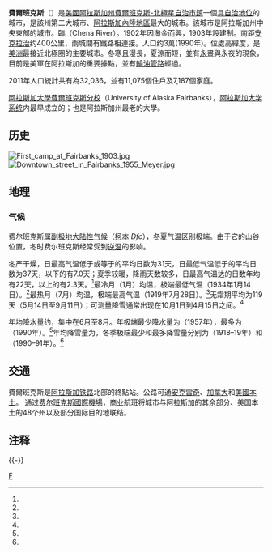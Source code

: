 {{Infobox settlement
| name=費爾班克斯
| native_name                     = Fairbanks
| official_name            = City of Fairbanks
| settlement_type          = [[城市|城市]]
| motto                    = “The Golden Heart City”{{en}}<br>「黃金心臓之城」
| image_skyline            = Downtown Fairbanks, Alaska.jpg
| imagesize                = 
| image_caption            = 2009年的費爾班克斯
| image_map                = Fairbanks North Star Borough Alaska incorporated and unincorporated areas Fairbanks highlighted.svg
| mapsize                  = 260px
| map_caption              = 費爾班克斯在[[費爾班克斯-北極星自治市鎮|其自治市]]和[[阿拉斯加州|阿拉斯加州]]的位置
| coordinates              = {{coord|64|50|37|N|147|43|23|W|region:US-AK|display=inline,title}}
| subdivision_type         = 國家
| subdivision_type1        = 州份
| subdivision_type2        = [[阿拉斯加州行政区划|自治市]]
| subdivision_name         = {{USA}}
| subdivision_name1        = {{flag|Alaska}}
| subdivision_name2        = [[費爾班克斯-北極星自治市鎮|費爾班克斯-北極星自治市鎮]]
| government_type          = {{tsl|en|Home Rule in the United States||Home rule}} city
| leader_title             = {{tsl|en|List of mayors of Fairbanks, Alaska||Mayor}}
| leader_name              = Jim Matherly<ref>{{Cite book|title=2015 Alaska Municipal Officials Directory|location=Juneau|publisher=Alaska Municipal League|year=2015|page=61}}</ref>
|leader_title1            = [[阿拉斯加州参议院|State senators]]
|leader_name1             = {{tsl|en|Click Bishop||Click Bishop}} ([[共和黨_(美國)|R]])<ref name="LegNote">The boundaries for Alaska legislative districts were based upon [[2010年美國人口普查|2010年人口普查]] data.  The districts of Bishop and Wool contain a small portion of city limits which Fairbanks annexed after that census was completed, and which contains zero resident population.</ref><br>{{tsl|en|Pete Kelly (Alaska politician)||Pete Kelly}} (R)
|leader_title2            = [[阿拉斯加州众议院|眾議院]]
|leader_name2             = {{tsl|en|Scott Kawasaki||Scott Kawasaki}}（[[民主党_(美国)|D]]）<br>{{tsl|en|Steve M. Thompson||Steve Thompson}} (R)<br>{{tsl|en|Adam Wool||Adam Wool}} (D)<ref name="LegNote"/>
| established_title        = [[市法團|市法團]]
| established_date         = 1903年11月10日<ref>{{cite book|title=1996 Alaska Municipal Officials Directory|location=[[朱諾_(阿拉斯加州)|Juneau]]|publisher=Alaska Municipal League/{{tsl|en|Alaska Department of Commerce, Community and Economic Development||Alaska Department of Community and Regional Affairs}}|date=January 1996|page=55}}</ref>
| area_magnitude           = 1 E8
| area_total_sq_mi         = 32.53
| area_total_km2           = 84.24
| area_land_sq_mi          = 31.69
| area_land_km2            = 82.08
| area_water_sq_mi         = 0.83
| area_water_km2           = 2.16
| elevation_m              = 136
| elevation_ft             = 446
| population_as_of         = [[2010年美國人口普查|2010]]
| population_total         = 31535
| population_est           = 32751
| pop_est_as_of            = 2016
| population_metro         = 100605
| population_demonym       = Fairbanksan
| population_urban         = 51926
| population_density_km2   = 388.76
| population_density_sq_mi = 1006.89
| timezone                 = [[阿拉斯加時區|AKST]]
| utc_offset               = -9
| timezone_DST             = [[阿拉斯加時區|AKDT]]
| utc_offset_DST           = -8
| pushpin_map = USA Alaska
| pushpin_map_caption = 在阿拉斯加州的位置
| postal_code_type         = [[美國郵區編號|郵區編號]]
| pushpin_label_position = left
| postal_code              = 99701, 99702, 99703, 99705, 99706, 99707, 99708, 99709, 99710, 99711, 99712, 99714, 99716, 99725 (Ester), 99767, 99775-([[阿拉斯加大学费尔班克斯分校|UAF]]), 99790
| area_code                = {{tsl|en|Area code 907||907}}
| area_code_type           = {{tsl|en|North American Numbering Plan||Area code}}
| blank_name               = [[聯邦資料處理標準|FIPS]] 號碼
| blank_info               = {{FIPS|02|24230}}
| blank1_name              = [[地名信息系统|GNIS]] 號碼
| blank1_info              = {{GNIS4|1401958}}
| website                  = {{URL|ci.fairbanks.ak.us}}
| footnotes                = 
|pop_est_footnotes = <ref name="USCensusEst2016"/>
|unit_pref = Imperial
|area_footnotes = <ref name="CenPopGazetteer2016">{{cite web|title=2016 U.S. Gazetteer Files|url=https://www2.census.gov/geo/docs/maps-data/data/gazetteer/2016_Gazetteer/2016_gaz_place_02.txt|publisher=United States Census Bureau|accessdate=Jun 22, 2017|archive-date=2017-09-03|archive-url=https://web.archive.org/web/20170903142359/https://www2.census.gov/geo/docs/maps-data/data/gazetteer/2016_Gazetteer/2016_gaz_place_02.txt|dead-url=no}}</ref>
}}'''費爾班克斯'''（{{lang-en|Fairbanks}}）是[[美國|美國]][[阿拉斯加州|阿拉斯加州]][[費爾班克斯-北極星自治市鎮|費爾班克斯-北極星自治市鎮]]一個[[權力下放|具自治地位]]的城市，是該州第二大城市、[[阿拉斯加內陸地區|阿拉斯加內陸地區]]最大的城市。該城市是阿拉斯加州中央東部的城市。臨{{Link-en|切納河|Chena River}}（Chena River）。1902年因淘金而興，1903年設建制。南距[[安克拉治|安克拉治]]约400公里，兩城間有鐵路相連接。人口约3萬(1990年)。位處高緯度，是[[美洲|美洲]]最接近北極圈的主要城市。冬寒且漫長，夏涼而短，並有[[永晝|永晝]]與永夜的現象，目前是美軍在阿拉斯加的重要據點，並有[[縱貫阿拉斯加管道|輸油管路]]經過。

2011年人口統計共有為32,036，並有11,075個住戶及7,187個家庭。

[[阿拉斯加大學費爾班克斯分校|阿拉斯加大學費爾班克斯分校]]（University of Alaska Fairbanks），[[阿拉斯加大学系统|阿拉斯加大学系统]]内最早成立的；也是阿拉斯加州最老的大學。{{Fact|time=2007-09-20T18:05:30Z}}

== 历史 ==
[[File:First_camp_at_Fairbanks_1903.jpg|left]]
[[File:Downtown_street_in_Fairbanks_1955_Meyer.jpg|thumb]]

== 地理 ==
=== 气候 ===
费尔班克斯属[[副极地大陆性气候|副极地大陆性气候]]（[[柯本气候分类法|柯本]] ''Dfc''），冬夏气温区别极端。由于它的山谷位置，冬时费尔班克斯经常受到[[逆温|逆温]]的影响。

冬严干燥，日最高气温低于或等于{{convert|−20|C}}的平均日数为31天，日最低气温低于{{convert|−30|C}}的平均日数为37天，{{convert|−40|C}}以下的有7.0天；夏季较暖，降雨天数较多，日最高气温达{{convert|25|C}}的日数年均有22天，{{convert|30|C}}以上的有2.3天。<ref name = "NWS Fairbanks, AK"/>最冷月（1月）均温{{convert|−8.3|F|1|disp=flip}}，极端最低气温{{convert|−66|F|0|disp=flip}}（1934年1月14日）。<ref name = "NWS Fairbanks, AK"/>最热月（7月）均温{{convert|62.9|F|1|disp=flip}}，极端最高气温{{convert|99|F|0|disp=flip}}（1919年7月28日）。<ref name = "NWS Fairbanks, AK"/>无霜期平均为119天（5月14日至9月11日）；可测量降雪通常出现在10月1日到4月15日之间。<ref name = "NWS Fairbanks, AK"/>

年均降水量约{{convert|11.67|in|sigfig=3|disp=flip}}，集中在6月至8月。年极端最少降水量为{{convert|5.55|in|disp=flip}}（1957年），最多为{{convert|18.52|in|disp=flip}}（1990年）。<ref name = "NWS Fairbanks, AK"/>年均降雪量为{{convert|64.6|in|cm|disp=flip}}，冬季极端最少和最多降雪量分别为{{convert|12.0|in|cm|disp=flip}}（1918–19年）和{{convert|147.3|in|m|disp=flip}}（1990–91年）。<ref name = "NWS Fairbanks, AK"/>

{{Weather box|width=auto |location = 阿拉斯加州[[费尔班克斯国际机场|费尔班克斯国际机场]]，1991–2020年正常值，1904年至今极端数据
|collapsed = Y
|single line = Y
|metric first = Y
| Jan record high F = 52
| Feb record high F = 50
| Mar record high F = 56
| Apr record high F = 76
| May record high F = 90
| Jun record high F = 96
| Jul record high F = 99
| Aug record high F = 93
| Sep record high F = 84
| Oct record high F = 72
| Nov record high F = 54
| Dec record high F = 58
| Jan avg record high F = 29.7
| Feb avg record high F = 35.4
| Mar avg record high F = 45.1
| Apr avg record high F = 61.9
| May avg record high F = 76.6
| Jun avg record high F = 85.1
| Jul avg record high F = 85.0
| Aug avg record high F = 80.0
| Sep avg record high F = 69.3
| Oct avg record high F = 54.8
| Nov avg record high F = 32.7
| Dec avg record high F = 32.2
|year avg record high F = 87.5
| Jan high F =  0.6
| Feb high F = 11.6
| Mar high F = 24.9
| Apr high F = 45.6
| May high F = 62.1
| Jun high F = 71.8
| Jul high F = 72.7
| Aug high F = 66.4
| Sep high F = 55.3
| Oct high F = 34.1
| Nov high F = 12.3
| Dec high F =  4.3
|year high F = 38.5
| Jan low F = −17.2
| Feb low F = −11.2
| Mar low F = −3.4
| Apr low F = 21.7
| May low F = 38.6
| Jun low F = 50.2
| Jul low F = 53.1
| Aug low F = 47.6
| Sep low F = 36.2
| Oct low F = 18.4
| Nov low F = −4.1
| Dec low F = -13.0
|year low F = 18.1
| Jan avg record low F = −43.2
| Feb avg record low F = -36.0
| Mar avg record low F = −27.3
| Apr avg record low F = −2.4
| May avg record low F = 26.2
| Jun avg record low F = 40.2
| Jul avg record low F = 44.2
| Aug avg record low F = 36.1
| Sep avg record low F = 23.4
| Oct avg record low F = −2.9
| Nov avg record low F = −25.9
| Dec avg record low F = −36.5
|year avg record low F = −45.8
| Jan record low F = −66
| Feb record low F = −58
| Mar record low F = −56
| Apr record low F = −32
| May record low F = −1
| Jun record low F = 28
| Jul record low F = 30
| Aug record low F = 21
| Sep record low F = 3
| Oct record low F = −28
| Nov record low F = −54
| Dec record low F = −62
|precipitation colour = green
| Jan precipitation inch = 0.61
| Feb precipitation inch = 0.52
| Mar precipitation inch = 0.40
| Apr precipitation inch = 0.34
| May precipitation inch = 0.54
| Jun precipitation inch = 1.48
| Jul precipitation inch = 2.26
| Aug precipitation inch = 2.10
| Sep precipitation inch = 1.35
| Oct precipitation inch = 0.76
| Nov precipitation inch = 0.74
| Dec precipitation inch = 0.57
|year precipitation inch =11.67
| Jul snow inch = 0.0
| Aug snow inch = 0.0
| Sep snow inch = 2.3
| Oct snow inch = 8.2
| Nov snow inch =12.5
| Dec snow inch =10.9
| Jan snow inch =10.2
| Feb snow inch =10.0
| Mar snow inch = 6.5
| Apr snow inch = 3.1
| May snow inch = 0.9
| Jun snow inch = 0.0
|year snow inch =64.6
| unit precipitation days = 0.01 in
| Jan precipitation days =  8.7
| Feb precipitation days =  6.9
| Mar precipitation days =  5.7
| Apr precipitation days =  3.7
| May precipitation days =  6.2
| Jun precipitation days = 10.8
| Jul precipitation days = 12.8
| Aug precipitation days = 13.5
| Sep precipitation days = 10.7
| Oct precipitation days =  9.8
| Nov precipitation days =  9.5
| Dec precipitation days =  8.8
|year precipitation days =
| unit snow days = 0.1 in
| Jan snow days =10.2
| Feb snow days = 8.3
| Mar snow days = 6.7
| Apr snow days = 2.6
| May snow days = 0.6
| Jun snow days = 0.0
| Jul snow days = 0.0
| Aug snow days = 0.0
| Sep snow days = 1.3
| Oct snow days = 8.3
| Nov snow days =11.2
| Dec snow days =10.4
|year snow days =
|humidity colour = green
| Jan humidity = 72
| Feb humidity = 70
| Mar humidity = 63
| Apr humidity = 54
| May humidity = 49
| Jun humidity = 57
| Jul humidity = 65
| Aug humidity = 72
| Sep humidity = 71
| Oct humidity = 76
| Nov humidity = 75
| Dec humidity = 74
  | source = NOAA（1981–2010年相对湿度）<ref name="1991-2020 normals">{{cite web |format=pdf |url=https://www.ncei.noaa.gov/access/services/data/v1?dataset=normals-monthly-1991-2020&startDate=0001-01-01&endDate=9996-12-31&stations=USW00026411&format=pdf |publisher=National Oceanic and Atmospheric Administration |title=Summary of Monthly Normals 1991–2020 |access-date=2021-05-14 |archive-date=2021-05-10 |archive-url=https://web.archive.org/web/20210510142449/https://www.ncei.noaa.gov/access/services/data/v1?dataset=normals-monthly-1991-2020&startDate=0001-01-01&endDate=9996-12-31&stations=USW00026411&format=pdf |dead-url=no }}</ref><ref name = "NWS Fairbanks, AK">{{cite web |url = https://www.weather.gov/wrh/climate?wfo=afg |title = NowData - NOAA Online Weather Data |publisher = [[美国国家海洋和大气管理局|National Oceanic and Atmospheric Administration]] |accessdate = 2021-05-14 |dead-url = no |archive-date = 2022-02-23 |archive-url = https://web.archive.org/web/20220223013510/https://www.weather.gov/wrh/Climate?wfo=afg }}</ref><ref name="RH">{{cite web |url = https://www1.ncdc.noaa.gov/pub/data/lcd/annual/2018/01201813FAI.pdf |title = Local Climatological Data Annual Summary with Comparative Data for FAIRBANKS, ALASKA (PAFA) |publisher = National Oceanic and Atmospheric Administration |access-date = 2022-06-17 |page=3}}</ref>
}}

== 交通 ==
費爾班克斯是[[阿拉斯加铁路|阿拉斯加铁路]]北部的終點站。公路可通[[安克雷奇|安克雷奇]]、[[加拿大|加拿大]]和[[美國本土|美國本土]]。
通过[[费尔班克斯國際機場|费尔班克斯國際機場]]，商业航班将城市与阿拉斯加的其余部分、美国本土的48个州以及部分国际目的地联结。

== 注释 ==
{{reflist}}

{{-}}
{{Alaska}}
{{費爾班克斯-北極星自治市鎮}}
{{Authority control}}

[[Category:阿拉斯加州城市|F]]